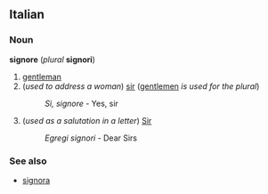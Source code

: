 ==Italian==
===Noun===
'''signore''' (''plural'' '''signori''')

#[[gentleman]]
#(''used to address a woman'') [[sir]] ([[gentlemen]] ''is used for the plural'')
#:''Sì, signore'' - Yes, sir
#(''used as a salutation in a letter'') [[Sir]]
#:''Egregi signori'' - Dear Sirs

===See also===
*[[signora]]